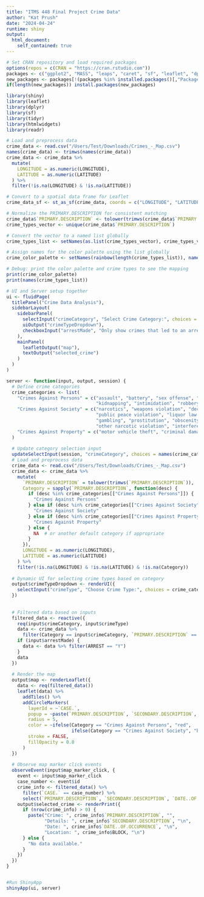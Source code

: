 ```yaml
---
title: "ITMS 448 Final Project Crime Data"
author: "Kat Prush"
date: "2024-04-24"
runtime: shiny
output: 
  html_document:
    self_contained: true
---
```


  
```r
# Set CRAN repository and load required packages
options(repos = c(CRAN = "https://cran.rstudio.com"))
packages <- c("ggplot2", "MASS", "leaps", "caret", "sf", "leaflet", "dplyr", "tidyr", "htmlwidgets", "shiny", "readr")
new_packages <- packages[!(packages %in% installed.packages()[,"Package"])]
if(length(new_packages)) install.packages(new_packages)

library(shiny)
library(leaflet)
library(dplyr)
library(sf)
library(tidyr)
library(htmlwidgets)
library(readr)

```

```r
# Load and preprocess data
crime_data <- read.csv("/Users/Test/Downloads/Crimes_-_Map.csv")
names(crime_data) <- trimws(names(crime_data))
crime_data <- crime_data %>%
  mutate(
    LONGITUDE = as.numeric(LONGITUDE),
    LATITUDE = as.numeric(LATITUDE)
  ) %>%
  filter(!is.na(LONGITUDE) & !is.na(LATITUDE))

# Convert to a spatial data frame for Leaflet
crime_data_sf <- st_as_sf(crime_data, coords = c("LONGITUDE", "LATITUDE"), crs = 4326, agr = "constant")

# Normalize the PRIMARY.DESCRIPTION for consistent matching
crime_data$`PRIMARY.DESCRIPTION` <- tolower(trimws(crime_data$`PRIMARY.DESCRIPTION`))
crime_types_vector <- unique(crime_data$`PRIMARY.DESCRIPTION`)

# Convert the vector to a named list globally
crime_types_list <- setNames(as.list(crime_types_vector), crime_types_vector)

# Assign names for the color palette using the list globally
crime_color_palette <- setNames(rainbow(length(crime_types_list)), names(crime_types_list))

# Debug: print the color palette and crime types to see the mapping
print(crime_color_palette)
print(names(crime_types_list))


```

```r
# UI and Server setup together
ui <- fluidPage(
  titlePanel("Crime Data Analysis"),
  sidebarLayout(
    sidebarPanel(
      selectInput("crimeCategory", "Select Crime Category:", choices = NULL),
      uiOutput("crimeTypeDropdown"),
      checkboxInput("arrestMade", "Only show crimes that led to an arrest", FALSE)
    ),
    mainPanel(
      leafletOutput("map"),
      textOutput("selected_crime")
    )
  )
)

server <- function(input, output, session) {
  # Define crime categories
  crime_categories <- list(
    "Crimes Against Persons" = c("assault", "battery", "sex offense", "criminal sexual assault", "homicide",
                                 "kidnapping", "intimidation", "robbery", "stalking"),
    "Crimes Against Society" = c("narcotics", "weapons violation", "deceptive practice", "criminal trespass",
                                 "public peace violation", "liquor law violation", "concealed carry license violation",
                                 "gambling", "prostitution", "obscenity", "public indecency", "human trafficking",
                                 "other narcotic violation", "interference with public officer"),
    "Crimes Against Property" = c("motor vehicle theft", "criminal damage", "theft", "burglary", "arson", "non-criminal")
  )
  
  # Update category selection input
  updateSelectInput(session, "crimeCategory", choices = names(crime_categories))
  # Load and preprocess data
  crime_data <- read.csv("/Users/Test/Downloads/Crimes_-_Map.csv")
  crime_data <- crime_data %>%
    mutate(
      `PRIMARY.DESCRIPTION` = tolower(trimws(`PRIMARY.DESCRIPTION`)),
      Category = sapply(`PRIMARY.DESCRIPTION`, function(desc) {
        if (desc %in% crime_categories[["Crimes Against Persons"]]) {
          "Crimes Against Persons"
        } else if (desc %in% crime_categories[["Crimes Against Society"]]) {
          "Crimes Against Society"
        } else if (desc %in% crime_categories[["Crimes Against Property"]]) {
          "Crimes Against Property"
        } else {
          NA  # or another default category if appropriate
        }
      }),
      LONGITUDE = as.numeric(LONGITUDE),
      LATITUDE = as.numeric(LATITUDE)
    ) %>%
    filter(!is.na(LONGITUDE) & !is.na(LATITUDE) & !is.na(Category))
  
  # Dynamic UI for selecting crime types based on category
  output$crimeTypeDropdown <- renderUI({
    selectInput("crimeType", "Choose Crime Type:", choices = crime_categories[[input$crimeCategory]])
  })
  
  
  # Filtered data based on inputs
  filtered_data <- reactive({
    req(input$crimeCategory, input$crimeType)
    data <- crime_data %>%
      filter(Category == input$crimeCategory, `PRIMARY.DESCRIPTION` == input$crimeType)
    if (input$arrestMade) {
      data <- data %>% filter(ARREST == "Y")
    }
    data
  })
  
  # Render the map
  output$map <- renderLeaflet({
    data <- req(filtered_data())
    leaflet(data) %>%
      addTiles() %>%
      addCircleMarkers(
        layerId = ~`CASE.`,
        popup = ~paste(`PRIMARY.DESCRIPTION`, `SECONDARY.DESCRIPTION`, sep = "<br/>"),
        radius = 5,
        color = ~ifelse(Category == "Crimes Against Persons", "red",
                        ifelse(Category == "Crimes Against Society", "blue", "green")),
        stroke = FALSE,
        fillOpacity = 0.8
      )
  })
  
  # Observe map marker click events
  observeEvent(input$map_marker_click, {
    event <- input$map_marker_click
    case_number <- event$id
    crime_info <- filtered_data() %>%
      filter(`CASE.` == case_number) %>%
      select(`PRIMARY.DESCRIPTION`, `SECONDARY.DESCRIPTION`, `DATE..OF.OCCURRENCE`, BLOCK)
    output$selected_crime <- renderPrint({
      if (nrow(crime_info) > 0) {
        paste("Crime: ", crime_info$`PRIMARY.DESCRIPTION`, "",
              "Details: ", crime_info$`SECONDARY.DESCRIPTION`, "\n",
              "Date: ", crime_info$`DATE..OF.OCCURRENCE`, "\n",
              "Location: ", crime_info$BLOCK, "\n")
      } else {
        "No data available."
      }
    })
  })
}


#Run ShinyApp
shinyApp(ui, server)

```
